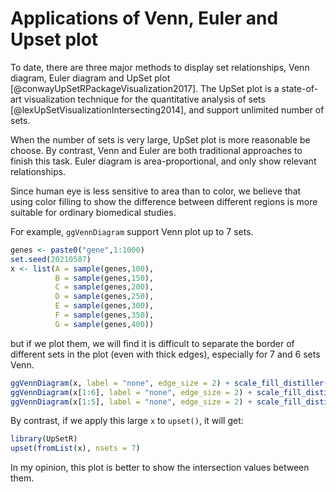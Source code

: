 # Applications of Venn, Euler and Upset plot {#applications}


To date, there are three major methods to display set relationships, Venn diagram, 
Euler diagram and UpSet plot [@conwayUpSetRPackageVisualization2017]. The UpSet 
plot is a state-of-art visualization technique for the quantitative analysis of sets [@lexUpSetVisualizationIntersecting2014], and support unlimited number of sets. 

When the number of sets is very large, UpSet plot is more reasonable be choose. 
By contrast, Venn and Euler are both traditional approaches to finish this task. 
Euler diagram is area-proportional, and only show relevant relationships. 

Since human eye is less sensitive to area than to color, we believe that using color 
filling to show the difference between different regions is more suitable for 
ordinary biomedical studies.

For example, `ggVennDiagram` support Venn plot up to 7 sets.



```r
genes <- paste0("gene",1:1000)
set.seed(20210507)
x <- list(A = sample(genes,100),
          B = sample(genes,150),
          C = sample(genes,200),
          D = sample(genes,250),
          E = sample(genes,300),
          F = sample(genes,350),
          G = sample(genes,400))
```

but if we plot them, we will find it is difficult to separate the border of
different sets in the plot (even with thick edges), especially for 7 and 6 sets Venn.

```r
ggVennDiagram(x, label = "none", edge_size = 2) + scale_fill_distiller(palette = "RdBu")
ggVennDiagram(x[1:6], label = "none", edge_size = 2) + scale_fill_distiller(palette = "RdBu")
ggVennDiagram(x[1:5], label = "none", edge_size = 2) + scale_fill_distiller(palette = "RdBu")
```

By contrast, if we apply this large `x` to `upset()`, it will get:

```r
library(UpSetR)
upset(fromList(x), nsets = 7)
```


In my opinion, this plot is better to show the intersection values between them.

